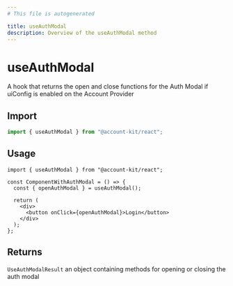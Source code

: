 ```yaml
---
# This file is autogenerated

title: useAuthModal
description: Overview of the useAuthModal method
---
```


# useAuthModal

A hook that returns the open and close functions for the Auth Modal if uiConfig
is enabled on the Account Provider

## Import

```ts
import { useAuthModal } from "@account-kit/react";
```

## Usage

```tsx
import { useAuthModal } from "@account-kit/react";

const ComponentWithAuthModal = () => {
  const { openAuthModal } = useAuthModal();

  return (
    <div>
      <button onClick={openAuthModal}>Login</button>
    </div>
  );
};
```

## Returns

`UseAuthModalResult`
an object containing methods for opening or closing the auth modal
